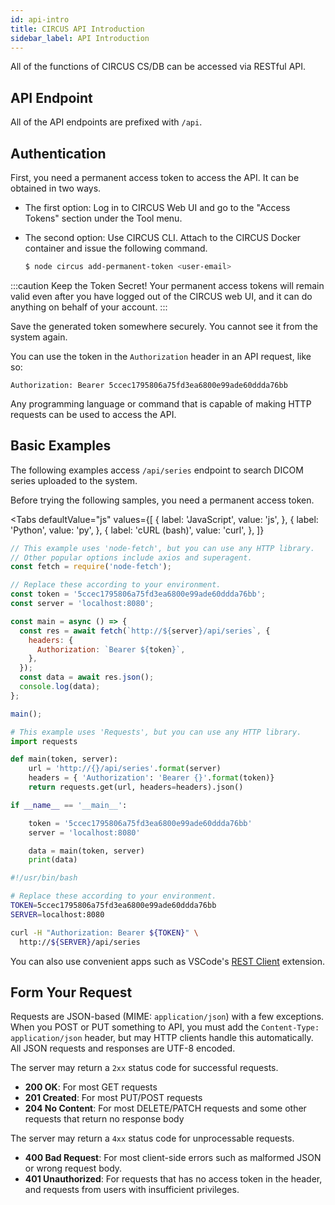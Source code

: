 ```yaml
---
id: api-intro
title: CIRCUS API Introduction
sidebar_label: API Introduction
---
```


All of the functions of CIRCUS CS/DB can be accessed via RESTful API.

## API Endpoint

All of the API endpoints are prefixed with `/api`.

## Authentication

First, you need a permanent access token to access the API. It can be obtained in two ways.

- The first option: Log in to CIRCUS Web UI and go to the "Access Tokens" section under the Tool menu.
- The second option: Use CIRCUS CLI. Attach to the CIRCUS Docker container and issue the following command.

  ```bash
  $ node circus add-permanent-token <user-email>
  ```

:::caution Keep the Token Secret!
Your permanent access tokens will remain valid even after you have logged out of the CIRCUS web UI, and it can do anything on behalf of your account.
:::

Save the generated token somewhere securely. You cannot see it from the system again.

You can use the token in the `Authorization` header in an API request, like so:

```
Authorization: Bearer 5ccec1795806a75fd3ea6800e99ade60ddda76bb
```

Any programming language or command that is capable of making HTTP requests can be used to access the API.

## Basic Examples

The following examples access `/api/series` endpoint to search DICOM series uploaded to the system.

Before trying the following samples, you need a permanent access token.


<Tabs
  defaultValue="js"
  values={[
    { label: 'JavaScript', value: 'js', },
    { label: 'Python', value: 'py', },
    { label: 'cURL (bash)', value: 'curl', },
  ]}
>
<TabItem value="js">

```js title="index.js"
// This example uses 'node-fetch', but you can use any HTTP library.
// Other popular options include axios and superagent.
const fetch = require('node-fetch');

// Replace these according to your environment.
const token = '5ccec1795806a75fd3ea6800e99ade60ddda76bb';
const server = 'localhost:8080';

const main = async () => {
  const res = await fetch(`http://${server}/api/series`, {
    headers: {
      Authorization: `Bearer ${token}`,
    },
  });
  const data = await res.json();
  console.log(data);
};

main();
```

</TabItem>
<TabItem value="py">

```py title="index.py"
# This example uses 'Requests', but you can use any HTTP library.
import requests

def main(token, server):
    url = 'http://{}/api/series'.format(server)
    headers = { 'Authorization': 'Bearer {}'.format(token)}
    return requests.get(url, headers=headers).json()

if __name__ == '__main__':

    token = '5ccec1795806a75fd3ea6800e99ade60ddda76bb'
    server = 'localhost:8080'

    data = main(token, server)
    print(data)
```

</TabItem>
<TabItem value="curl">

```bash title="curl.bash"
#!/usr/bin/bash

# Replace these according to your environment.
TOKEN=5ccec1795806a75fd3ea6800e99ade60ddda76bb
SERVER=localhost:8080

curl -H "Authorization: Bearer ${TOKEN}" \
  http://${SERVER}/api/series
```

</TabItem>
</Tabs>

You can also use convenient apps such as VSCode's [REST Client](https://marketplace.visualstudio.com/items?itemName=humao.rest-client) extension.

## Form Your Request

Requests are JSON-based (MIME: `application/json`) with a few exceptions. When you POST or PUT something to API, you must add the `Content-Type: application/json` header, but may HTTP clients handle this automatically. All JSON requests and responses are UTF-8 encoded.

The server may return a `2xx` status code for successful requests.

- **200 OK**: For most GET requests
- **201 Created**: For most PUT/POST requests
- **204 No Content**: For most DELETE/PATCH requests and some other requests that return no response body

The server may return a `4xx` status code for unprocessable requests.

- **400 Bad Request**: For most client-side errors such as malformed JSON or wrong request body.
- **401 Unauthorized**: For requests that has no access token in the header, and requests from users with insufficient privileges.
